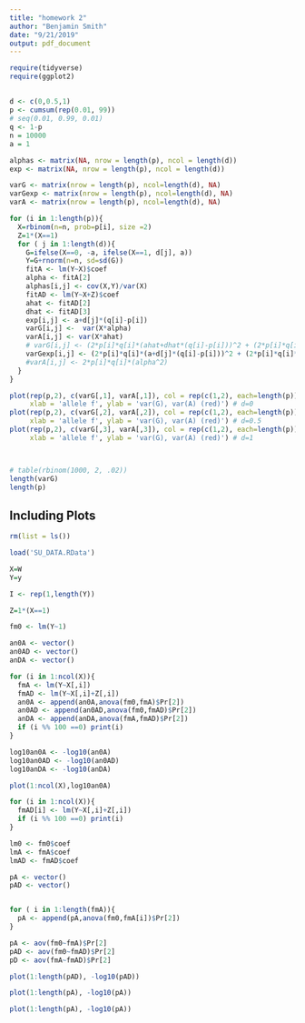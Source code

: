 ```yaml
---
title: "homework 2"
author: "Benjamin Smith"
date: "9/21/2019"
output: pdf_document
---
```


```r

require(tidyverse)
require(ggplot2)

```

## 

```r
d <- c(0,0.5,1)
p <- cumsum(rep(0.01, 99))
# seq(0.01, 0.99, 0.01)
q <- 1-p
n = 10000
a = 1

alphas <- matrix(NA, nrow = length(p), ncol = length(d))
exp <- matrix(NA, nrow = length(p), ncol = length(d))

varG <- matrix(nrow = length(p), ncol=length(d), NA)
varGexp <- matrix(nrow = length(p), ncol=length(d), NA)
varA <- matrix(nrow = length(p), ncol=length(d), NA)

for (i in 1:length(p)){
  X=rbinom(n=n, prob=p[i], size =2)
  Z=1*(X==1)
  for ( j in 1:length(d)){
    G=ifelse(X==0, -a, ifelse(X==1, d[j], a))
    Y=G+rnorm(n=n, sd=sd(G))
    fitA <- lm(Y~X)$coef
    alpha <- fitA[2]
    alphas[i,j] <- cov(X,Y)/var(X)
    fitAD <- lm(Y~X+Z)$coef
    ahat <- fitAD[2]
    dhat <- fitAD[3]
    exp[i,j] <- a+d[j]*(q[i]-p[i])
    varG[i,j] <-  var(X*alpha)
    varA[i,j] <- var(X*ahat)
    # varG[i,j] <- (2*p[i]*q[i]*(ahat+dhat*(q[i]-p[i]))^2 + (2*p[i]*q[i]*dhat)^2)
    varGexp[i,j] <- (2*p[i]*q[i]*(a+d[j]*(q[i]-p[i]))^2 + (2*p[i]*q[i]*d[j])^2)
    #varA[i,j] <- 2*p[i]*q[i]*(alpha^2)
  }
}

plot(rep(p,2), c(varG[,1], varA[,1]), col = rep(c(1,2), each=length(p)), main = 'd = 0', 
     xlab = 'allele f', ylab = 'var(G), var(A) (red)') # d=0
plot(rep(p,2), c(varG[,2], varA[,2]), col = rep(c(1,2), each=length(p)), main = 'd = 0.5', 
     xlab = 'allele f', ylab = 'var(G), var(A) (red)') # d=0.5
plot(rep(p,2), c(varG[,3], varA[,3]), col = rep(c(1,2), each=length(p)), main = 'd = 1', 
     xlab = 'allele f', ylab = 'var(G), var(A) (red)') # d=1



# table(rbinom(1000, 2, .02))
length(varG)
length(p)

```

## Including Plots


```r
rm(list = ls())

load('SU_DATA.RData')

X=W
Y=y

I <- rep(1,length(Y))

Z=1*(X==1)

fm0 <- lm(Y~1)

an0A <- vector()
an0AD <- vector()
anDA <- vector()

for (i in 1:ncol(X)){
  fmA <- lm(Y~X[,i])
  fmAD <- lm(Y~X[,i]+Z[,i])
  an0A <- append(an0A,anova(fm0,fmA)$Pr[2])
  an0AD <- append(an0AD,anova(fm0,fmAD)$Pr[2])
  anDA <- append(anDA,anova(fmA,fmAD)$Pr[2])
  if (i %% 100 ==0) print(i)
}

log10an0A <- -log10(an0A)
log10an0AD <- -log10(an0AD)
log10anDA <- -log10(anDA)

plot(1:ncol(X),log10an0A)

for (i in 1:ncol(X)){
  fmAD[i] <- lm(Y~X[,i]+Z[,i])
  if (i %% 100 ==0) print(i)
}

lm0 <- fm0$coef
lmA <- fmA$coef
lmAD <- fmAD$coef

pA <- vector()
pAD <- vector()


for ( i in 1:length(fmA)){
  pA <- append(pA,anova(fm0,fmA[i])$Pr[2])
}

pA <- aov(fm0~fmA)$Pr[2]
pAD <- aov(fm0~fmAD)$Pr[2]
pD <- aov(fmA~fmAD)$Pr[2]

plot(1:length(pAD), -log10(pAD))

plot(1:length(pA), -log10(pA))

plot(1:length(pA), -log10(pA))


```